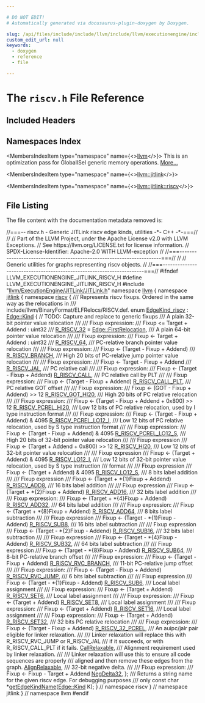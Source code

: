 ```yaml
---

# DO NOT EDIT!
# Automatically generated via docusaurus-plugin-doxygen by Doxygen.

slug: /api/files/include/include/llvm/include/llvm/executionengine/include/llvm/executionengine/jitlink/riscv-h
custom_edit_url: null
keywords:
  - doxygen
  - reference
  - file

---
```





# The `riscv.h` File Reference

<DoxygenPage pluginConfig={pluginConfig}>



## Included Headers

<IncludesList>
<IncludesListItem
  filePath="llvm/ExecutionEngine/JITLink/JITLink.h"
  permalink="/docs/api/files/include/include/llvm/include/llvm/executionengine/include/llvm/executionengine/jitlink/jitlink-h"
  isLocal="true" />
</IncludesList>

## Namespaces Index

<MembersIndex>

<MembersIndexItem
  type="namespace"
  name={<><a href="/docs/api/namespaces/llvm">llvm</a></>}>
This is an optimization pass for GlobalISel generic memory operations. <a href="/docs/api/namespaces/llvm/#details">More...</a>
</MembersIndexItem>

<MembersIndexItem
  type="namespace"
  name={<><a href="/docs/api/namespaces/llvm/jitlink">llvm::jitlink</a></>}>
</MembersIndexItem>

<MembersIndexItem
  type="namespace"
  name={<><a href="/docs/api/namespaces/llvm/jitlink/riscv">llvm::jitlink::riscv</a></>}>
</MembersIndexItem>

</MembersIndex>


## File Listing

The file content with the documentation metadata removed is:

<ProgramListing>

<Link id="l00001" /><CodeLine lineNumber="1"><Highlight kind="comment">//===--  riscv.h  - Generic JITLink riscv edge kinds, utilities -&#42;- C++ -&#42;-===//</Highlight><Highlight kind="normal"></Highlight></CodeLine>
<Link id="l00002" /><CodeLine lineNumber="2"><Highlight kind="normal"></Highlight><Highlight kind="comment">//</Highlight><Highlight kind="normal"></Highlight></CodeLine>
<Link id="l00003" /><CodeLine lineNumber="3"><Highlight kind="normal"></Highlight><Highlight kind="comment">// Part of the LLVM Project, under the Apache License v2.0 with LLVM Exceptions.</Highlight><Highlight kind="normal"></Highlight></CodeLine>
<Link id="l00004" /><CodeLine lineNumber="4"><Highlight kind="normal"></Highlight><Highlight kind="comment">// See https://llvm.org/LICENSE.txt for license information.</Highlight><Highlight kind="normal"></Highlight></CodeLine>
<Link id="l00005" /><CodeLine lineNumber="5"><Highlight kind="normal"></Highlight><Highlight kind="comment">// SPDX-License-Identifier: Apache-2.0 WITH LLVM-exception</Highlight><Highlight kind="normal"></Highlight></CodeLine>
<Link id="l00006" /><CodeLine lineNumber="6"><Highlight kind="normal"></Highlight><Highlight kind="comment">//</Highlight><Highlight kind="normal"></Highlight></CodeLine>
<Link id="l00007" /><CodeLine lineNumber="7"><Highlight kind="normal"></Highlight><Highlight kind="comment">//===----------------------------------------------------------------------===//</Highlight><Highlight kind="normal"></Highlight></CodeLine>
<Link id="l00008" /><CodeLine lineNumber="8"><Highlight kind="normal"></Highlight><Highlight kind="comment">//</Highlight><Highlight kind="normal"></Highlight></CodeLine>
<Link id="l00009" /><CodeLine lineNumber="9"><Highlight kind="normal"></Highlight><Highlight kind="comment">// Generic utilities for graphs representing riscv objects.</Highlight><Highlight kind="normal"></Highlight></CodeLine>
<Link id="l00010" /><CodeLine lineNumber="10"><Highlight kind="normal"></Highlight><Highlight kind="comment">//</Highlight><Highlight kind="normal"></Highlight></CodeLine>
<Link id="l00011" /><CodeLine lineNumber="11"><Highlight kind="normal"></Highlight><Highlight kind="comment">//===----------------------------------------------------------------------===//</Highlight><Highlight kind="normal"></Highlight></CodeLine>
<Link id="l00012" /><CodeLine lineNumber="12"><Highlight kind="normal"></Highlight></CodeLine>
<Link id="l00013" /><CodeLine lineNumber="13"><Highlight kind="normal"></Highlight><Highlight kind="preprocessor">#ifndef LLVM&#95;EXECUTIONENGINE&#95;JITLINK&#95;RISCV&#95;H</Highlight><Highlight kind="normal"></Highlight></CodeLine>
<Link id="l00014" /><CodeLine lineNumber="14"><Highlight kind="normal"></Highlight><Highlight kind="preprocessor">#define LLVM&#95;EXECUTIONENGINE&#95;JITLINK&#95;RISCV&#95;H</Highlight><Highlight kind="normal"></Highlight></CodeLine>
<Link id="l00015" /><CodeLine lineNumber="15"><Highlight kind="normal"></Highlight></CodeLine>
<Link id="l00016" /><CodeLine lineNumber="16"><Highlight kind="normal"></Highlight><Highlight kind="preprocessor">#include &quot;<a href="/docs/api/files/include/include/llvm/include/llvm/executionengine/include/llvm/executionengine/jitlink/jitlink-h">llvm/ExecutionEngine/JITLink/JITLink.h</a>&quot;</Highlight><Highlight kind="normal"></Highlight></CodeLine>
<Link id="l00017" /><CodeLine lineNumber="17"><Highlight kind="normal"></Highlight></CodeLine>
<Link id="l00018" /><CodeLine lineNumber="18"><Highlight kind="normal"></Highlight><Highlight kind="keyword">namespace </Highlight><Highlight kind="normal"><a href="/docs/api/namespaces/llvm">llvm</a> &#123;</Highlight></CodeLine>
<Link id="l00019" /><CodeLine lineNumber="19"><Highlight kind="normal"></Highlight><Highlight kind="keyword">namespace </Highlight><Highlight kind="normal"><a href="/docs/api/namespaces/llvm/jitlink">jitlink</a> &#123;</Highlight></CodeLine>
<Link id="l00020" /><CodeLine lineNumber="20" lineLink="/docs/api/namespaces/llvm/jitlink/riscv"><Highlight kind="normal"></Highlight><Highlight kind="keyword">namespace </Highlight><Highlight kind="normal"><a href="/docs/api/namespaces/llvm/jitlink/riscv">riscv</a> &#123;</Highlight></CodeLine>
<Link id="l00021" /><CodeLine lineNumber="21"><Highlight kind="normal"></Highlight><Highlight kind="comment"></Highlight></CodeLine>
<Link id="l00022" /><CodeLine lineNumber="22"><Highlight kind="comment">/// Represents riscv fixups. Ordered in the same way as the relocations in</Highlight></CodeLine>
<Link id="l00023" /><CodeLine lineNumber="23"><Highlight kind="comment">/// include/llvm/BinaryFormat/ELFRelocs/RISCV.def.</Highlight><Highlight kind="normal"></Highlight></CodeLine>
<Link id="l00024" /><CodeLine lineNumber="24" lineLink="/docs/api/namespaces/llvm/jitlink/riscv/#a7e8800193a803fbffb29c072afe09ab7"><Highlight kind="normal"></Highlight><Highlight kind="keyword">enum</Highlight><Highlight kind="normal"> <a href="/docs/api/namespaces/llvm/jitlink/riscv/#a7e8800193a803fbffb29c072afe09ab7">EdgeKind&#95;riscv</a> : <a href="/docs/api/classes/llvm/jitlink/edge/#af18145da213e6c4033b368d657e80baa">Edge::Kind</a> &#123;</Highlight></CodeLine>
<Link id="l00025" /><CodeLine lineNumber="25"><Highlight kind="normal"></Highlight></CodeLine>
<Link id="l00026" /><CodeLine lineNumber="26"><Highlight kind="normal">  </Highlight><Highlight kind="comment">// TODO: Capture and replace to generic fixups</Highlight><Highlight kind="comment"></Highlight></CodeLine>
<Link id="l00027" /><CodeLine lineNumber="27"><Highlight kind="comment">  /// A plain 32-bit pointer value relocation</Highlight></CodeLine>
<Link id="l00028" /><CodeLine lineNumber="28"><Highlight kind="comment">  ///</Highlight></CodeLine>
<Link id="l00029" /><CodeLine lineNumber="29"><Highlight kind="comment">  /// Fixup expression:</Highlight></CodeLine>
<Link id="l00030" /><CodeLine lineNumber="30"><Highlight kind="comment">  ///   Fixup &lt;= Target + Addend : uint32</Highlight></CodeLine>
<Link id="l00031" /><CodeLine lineNumber="31"><Highlight kind="comment">  ///</Highlight><Highlight kind="normal"></Highlight></CodeLine>
<Link id="l00032" /><CodeLine lineNumber="32" lineLink="/docs/api/namespaces/llvm/jitlink/riscv/#a7e8800193a803fbffb29c072afe09ab7a8ecf251fe8eb3fd8d3f4b136feaaec06"><Highlight kind="normal">  <a href="/docs/api/namespaces/llvm/jitlink/riscv/#a7e8800193a803fbffb29c072afe09ab7a8ecf251fe8eb3fd8d3f4b136feaaec06">R&#95;RISCV&#95;32</a> = <a href="/docs/api/classes/llvm/jitlink/edge/#aa21629cef4aed37ffc47ef8681c46a99a7dba74c98b54c6fcbed345c3f4adea4a">Edge::FirstRelocation</a>,</Highlight></CodeLine>
<Link id="l00033" /><CodeLine lineNumber="33"><Highlight kind="normal"></Highlight><Highlight kind="comment"></Highlight></CodeLine>
<Link id="l00034" /><CodeLine lineNumber="34"><Highlight kind="comment">  /// A plain 64-bit pointer value relocation</Highlight></CodeLine>
<Link id="l00035" /><CodeLine lineNumber="35"><Highlight kind="comment">  ///</Highlight></CodeLine>
<Link id="l00036" /><CodeLine lineNumber="36"><Highlight kind="comment">  /// Fixup expression:</Highlight></CodeLine>
<Link id="l00037" /><CodeLine lineNumber="37"><Highlight kind="comment">  ///   Fixup &lt;- Target + Addend : uint32</Highlight></CodeLine>
<Link id="l00038" /><CodeLine lineNumber="38"><Highlight kind="comment">  ///</Highlight><Highlight kind="normal"></Highlight></CodeLine>
<Link id="l00039" /><CodeLine lineNumber="39" lineLink="/docs/api/namespaces/llvm/jitlink/riscv/#a7e8800193a803fbffb29c072afe09ab7a9a66674bae2c0fac22e4070ab792b196"><Highlight kind="normal">  <a href="/docs/api/namespaces/llvm/jitlink/riscv/#a7e8800193a803fbffb29c072afe09ab7a9a66674bae2c0fac22e4070ab792b196">R&#95;RISCV&#95;64</a>,</Highlight></CodeLine>
<Link id="l00040" /><CodeLine lineNumber="40"><Highlight kind="normal"></Highlight><Highlight kind="comment"></Highlight></CodeLine>
<Link id="l00041" /><CodeLine lineNumber="41"><Highlight kind="comment">  /// PC-relative branch pointer value relocation</Highlight></CodeLine>
<Link id="l00042" /><CodeLine lineNumber="42"><Highlight kind="comment">  ///</Highlight></CodeLine>
<Link id="l00043" /><CodeLine lineNumber="43"><Highlight kind="comment">  /// Fixup expression:</Highlight></CodeLine>
<Link id="l00044" /><CodeLine lineNumber="44"><Highlight kind="comment">  ///   Fixup &lt;- (Target - Fixup + Addend)</Highlight></CodeLine>
<Link id="l00045" /><CodeLine lineNumber="45"><Highlight kind="comment">  ///</Highlight><Highlight kind="normal"></Highlight></CodeLine>
<Link id="l00046" /><CodeLine lineNumber="46" lineLink="/docs/api/namespaces/llvm/jitlink/riscv/#a7e8800193a803fbffb29c072afe09ab7a7a6ff665010dd91d3422ab48c0737d11"><Highlight kind="normal">  <a href="/docs/api/namespaces/llvm/jitlink/riscv/#a7e8800193a803fbffb29c072afe09ab7a7a6ff665010dd91d3422ab48c0737d11">R&#95;RISCV&#95;BRANCH</a>,</Highlight></CodeLine>
<Link id="l00047" /><CodeLine lineNumber="47"><Highlight kind="normal"></Highlight><Highlight kind="comment"></Highlight></CodeLine>
<Link id="l00048" /><CodeLine lineNumber="48"><Highlight kind="comment">  /// High 20 bits of PC-relative jump pointer value relocation</Highlight></CodeLine>
<Link id="l00049" /><CodeLine lineNumber="49"><Highlight kind="comment">  ///</Highlight></CodeLine>
<Link id="l00050" /><CodeLine lineNumber="50"><Highlight kind="comment">  /// Fixup expression:</Highlight></CodeLine>
<Link id="l00051" /><CodeLine lineNumber="51"><Highlight kind="comment">  ///   Fixup &lt;- Target - Fixup + Addend</Highlight></CodeLine>
<Link id="l00052" /><CodeLine lineNumber="52"><Highlight kind="comment">  ///</Highlight><Highlight kind="normal"></Highlight></CodeLine>
<Link id="l00053" /><CodeLine lineNumber="53" lineLink="/docs/api/namespaces/llvm/jitlink/riscv/#a7e8800193a803fbffb29c072afe09ab7a170b240f17feb4d34b711ece12392547"><Highlight kind="normal">  <a href="/docs/api/namespaces/llvm/jitlink/riscv/#a7e8800193a803fbffb29c072afe09ab7a170b240f17feb4d34b711ece12392547">R&#95;RISCV&#95;JAL</a>,</Highlight></CodeLine>
<Link id="l00054" /><CodeLine lineNumber="54"><Highlight kind="normal"></Highlight><Highlight kind="comment"></Highlight></CodeLine>
<Link id="l00055" /><CodeLine lineNumber="55"><Highlight kind="comment">  /// PC relative call</Highlight></CodeLine>
<Link id="l00056" /><CodeLine lineNumber="56"><Highlight kind="comment">  ///</Highlight></CodeLine>
<Link id="l00057" /><CodeLine lineNumber="57"><Highlight kind="comment">  /// Fixup expression:</Highlight></CodeLine>
<Link id="l00058" /><CodeLine lineNumber="58"><Highlight kind="comment">  ///   Fixup &lt;- (Target - Fixup + Addend)</Highlight><Highlight kind="normal"></Highlight></CodeLine>
<Link id="l00059" /><CodeLine lineNumber="59" lineLink="/docs/api/namespaces/llvm/jitlink/riscv/#a7e8800193a803fbffb29c072afe09ab7a6bb3584479526a49e01e8c909072a467"><Highlight kind="normal">  <a href="/docs/api/namespaces/llvm/jitlink/riscv/#a7e8800193a803fbffb29c072afe09ab7a6bb3584479526a49e01e8c909072a467">R&#95;RISCV&#95;CALL</a>,</Highlight></CodeLine>
<Link id="l00060" /><CodeLine lineNumber="60"><Highlight kind="normal"></Highlight><Highlight kind="comment"></Highlight></CodeLine>
<Link id="l00061" /><CodeLine lineNumber="61"><Highlight kind="comment">  /// PC relative call by PLT</Highlight></CodeLine>
<Link id="l00062" /><CodeLine lineNumber="62"><Highlight kind="comment">  ///</Highlight></CodeLine>
<Link id="l00063" /><CodeLine lineNumber="63"><Highlight kind="comment">  /// Fixup expression:</Highlight></CodeLine>
<Link id="l00064" /><CodeLine lineNumber="64"><Highlight kind="comment">  ///   Fixup &lt;- (Target - Fixup + Addend)</Highlight><Highlight kind="normal"></Highlight></CodeLine>
<Link id="l00065" /><CodeLine lineNumber="65" lineLink="/docs/api/namespaces/llvm/jitlink/riscv/#a7e8800193a803fbffb29c072afe09ab7a5e9772200453ea0af2a6e0e4016704a1"><Highlight kind="normal">  <a href="/docs/api/namespaces/llvm/jitlink/riscv/#a7e8800193a803fbffb29c072afe09ab7a5e9772200453ea0af2a6e0e4016704a1">R&#95;RISCV&#95;CALL&#95;PLT</a>,</Highlight></CodeLine>
<Link id="l00066" /><CodeLine lineNumber="66"><Highlight kind="normal"></Highlight><Highlight kind="comment"></Highlight></CodeLine>
<Link id="l00067" /><CodeLine lineNumber="67"><Highlight kind="comment">  /// PC relative GOT offset</Highlight></CodeLine>
<Link id="l00068" /><CodeLine lineNumber="68"><Highlight kind="comment">  ///</Highlight></CodeLine>
<Link id="l00069" /><CodeLine lineNumber="69"><Highlight kind="comment">  /// Fixup expression:</Highlight></CodeLine>
<Link id="l00070" /><CodeLine lineNumber="70"><Highlight kind="comment">  ///   Fixup &lt;- (GOT - Fixup + Addend) &gt;&gt; 12</Highlight><Highlight kind="normal"></Highlight></CodeLine>
<Link id="l00071" /><CodeLine lineNumber="71" lineLink="/docs/api/namespaces/llvm/jitlink/riscv/#a7e8800193a803fbffb29c072afe09ab7af72744cd81f5b758df3c36303fc06a82"><Highlight kind="normal">  <a href="/docs/api/namespaces/llvm/jitlink/riscv/#a7e8800193a803fbffb29c072afe09ab7af72744cd81f5b758df3c36303fc06a82">R&#95;RISCV&#95;GOT&#95;HI20</a>,</Highlight></CodeLine>
<Link id="l00072" /><CodeLine lineNumber="72"><Highlight kind="normal"></Highlight><Highlight kind="comment"></Highlight></CodeLine>
<Link id="l00073" /><CodeLine lineNumber="73"><Highlight kind="comment">  /// High 20 bits of PC relative relocation</Highlight></CodeLine>
<Link id="l00074" /><CodeLine lineNumber="74"><Highlight kind="comment">  ///</Highlight></CodeLine>
<Link id="l00075" /><CodeLine lineNumber="75"><Highlight kind="comment">  /// Fixup expression:</Highlight></CodeLine>
<Link id="l00076" /><CodeLine lineNumber="76"><Highlight kind="comment">  ///   Fixup &lt;- (Target - Fixup + Addend + 0x800) &gt;&gt; 12</Highlight><Highlight kind="normal"></Highlight></CodeLine>
<Link id="l00077" /><CodeLine lineNumber="77" lineLink="/docs/api/namespaces/llvm/jitlink/riscv/#a7e8800193a803fbffb29c072afe09ab7ada157a5fb3fa171970dcda67ba91e95c"><Highlight kind="normal">  <a href="/docs/api/namespaces/llvm/jitlink/riscv/#a7e8800193a803fbffb29c072afe09ab7ada157a5fb3fa171970dcda67ba91e95c">R&#95;RISCV&#95;PCREL&#95;HI20</a>,</Highlight></CodeLine>
<Link id="l00078" /><CodeLine lineNumber="78"><Highlight kind="normal"></Highlight><Highlight kind="comment"></Highlight></CodeLine>
<Link id="l00079" /><CodeLine lineNumber="79"><Highlight kind="comment">  /// Low 12 bits of PC relative relocation, used by I type instruction format</Highlight></CodeLine>
<Link id="l00080" /><CodeLine lineNumber="80"><Highlight kind="comment">  ///</Highlight></CodeLine>
<Link id="l00081" /><CodeLine lineNumber="81"><Highlight kind="comment">  /// Fixup expression:</Highlight></CodeLine>
<Link id="l00082" /><CodeLine lineNumber="82"><Highlight kind="comment">  ///   Fixup &lt;- (Target - Fixup + Addend) &amp; 4095</Highlight><Highlight kind="normal"></Highlight></CodeLine>
<Link id="l00083" /><CodeLine lineNumber="83" lineLink="/docs/api/namespaces/llvm/jitlink/riscv/#a7e8800193a803fbffb29c072afe09ab7a38126555db343f59eee39db2cd6595a5"><Highlight kind="normal">  <a href="/docs/api/namespaces/llvm/jitlink/riscv/#a7e8800193a803fbffb29c072afe09ab7a38126555db343f59eee39db2cd6595a5">R&#95;RISCV&#95;PCREL&#95;LO12&#95;I</a>,</Highlight></CodeLine>
<Link id="l00084" /><CodeLine lineNumber="84"><Highlight kind="normal"></Highlight><Highlight kind="comment"></Highlight></CodeLine>
<Link id="l00085" /><CodeLine lineNumber="85"><Highlight kind="comment">  /// Low 12 bits of PC relative relocation, used by S type instruction format</Highlight></CodeLine>
<Link id="l00086" /><CodeLine lineNumber="86"><Highlight kind="comment">  ///</Highlight></CodeLine>
<Link id="l00087" /><CodeLine lineNumber="87"><Highlight kind="comment">  /// Fixup expression:</Highlight></CodeLine>
<Link id="l00088" /><CodeLine lineNumber="88"><Highlight kind="comment">  ///   Fixup &lt;- (Target - Fixup + Addend) &amp; 4095</Highlight><Highlight kind="normal"></Highlight></CodeLine>
<Link id="l00089" /><CodeLine lineNumber="89" lineLink="/docs/api/namespaces/llvm/jitlink/riscv/#a7e8800193a803fbffb29c072afe09ab7a7e0a456eee867e2ffbc939a961b805a1"><Highlight kind="normal">  <a href="/docs/api/namespaces/llvm/jitlink/riscv/#a7e8800193a803fbffb29c072afe09ab7a7e0a456eee867e2ffbc939a961b805a1">R&#95;RISCV&#95;PCREL&#95;LO12&#95;S</a>,</Highlight></CodeLine>
<Link id="l00090" /><CodeLine lineNumber="90"><Highlight kind="normal"></Highlight><Highlight kind="comment"></Highlight></CodeLine>
<Link id="l00091" /><CodeLine lineNumber="91"><Highlight kind="comment">  /// High 20 bits of 32-bit pointer value relocation</Highlight></CodeLine>
<Link id="l00092" /><CodeLine lineNumber="92"><Highlight kind="comment">  ///</Highlight></CodeLine>
<Link id="l00093" /><CodeLine lineNumber="93"><Highlight kind="comment">  /// Fixup expression</Highlight></CodeLine>
<Link id="l00094" /><CodeLine lineNumber="94"><Highlight kind="comment">  ///   Fixup &lt;- (Target + Addend + 0x800) &gt;&gt; 12</Highlight><Highlight kind="normal"></Highlight></CodeLine>
<Link id="l00095" /><CodeLine lineNumber="95" lineLink="/docs/api/namespaces/llvm/jitlink/riscv/#a7e8800193a803fbffb29c072afe09ab7a3808228fc1838c5d6b724b9e3b139ae6"><Highlight kind="normal">  <a href="/docs/api/namespaces/llvm/jitlink/riscv/#a7e8800193a803fbffb29c072afe09ab7a3808228fc1838c5d6b724b9e3b139ae6">R&#95;RISCV&#95;HI20</a>,</Highlight></CodeLine>
<Link id="l00096" /><CodeLine lineNumber="96"><Highlight kind="normal"></Highlight><Highlight kind="comment"></Highlight></CodeLine>
<Link id="l00097" /><CodeLine lineNumber="97"><Highlight kind="comment">  /// Low 12 bits of 32-bit pointer value relocation</Highlight></CodeLine>
<Link id="l00098" /><CodeLine lineNumber="98"><Highlight kind="comment">  ///</Highlight></CodeLine>
<Link id="l00099" /><CodeLine lineNumber="99"><Highlight kind="comment">  /// Fixup expression</Highlight></CodeLine>
<Link id="l00100" /><CodeLine lineNumber="100"><Highlight kind="comment">  ///   Fixup &lt;- (Target + Addend) &amp; 4095</Highlight><Highlight kind="normal"></Highlight></CodeLine>
<Link id="l00101" /><CodeLine lineNumber="101" lineLink="/docs/api/namespaces/llvm/jitlink/riscv/#a7e8800193a803fbffb29c072afe09ab7aa631dcbbb336c262014bc097e8f66434"><Highlight kind="normal">  <a href="/docs/api/namespaces/llvm/jitlink/riscv/#a7e8800193a803fbffb29c072afe09ab7aa631dcbbb336c262014bc097e8f66434">R&#95;RISCV&#95;LO12&#95;I</a>,</Highlight></CodeLine>
<Link id="l00102" /><CodeLine lineNumber="102"><Highlight kind="normal"></Highlight><Highlight kind="comment"></Highlight></CodeLine>
<Link id="l00103" /><CodeLine lineNumber="103"><Highlight kind="comment">  /// Low 12 bits of 32-bit pointer value relocation, used by S type instruction</Highlight></CodeLine>
<Link id="l00104" /><CodeLine lineNumber="104"><Highlight kind="comment">  /// format</Highlight></CodeLine>
<Link id="l00105" /><CodeLine lineNumber="105"><Highlight kind="comment">  ///</Highlight></CodeLine>
<Link id="l00106" /><CodeLine lineNumber="106"><Highlight kind="comment">  /// Fixup expression</Highlight></CodeLine>
<Link id="l00107" /><CodeLine lineNumber="107"><Highlight kind="comment">  ///   Fixup &lt;- (Target + Addend) &amp; 4095</Highlight><Highlight kind="normal"></Highlight></CodeLine>
<Link id="l00108" /><CodeLine lineNumber="108" lineLink="/docs/api/namespaces/llvm/jitlink/riscv/#a7e8800193a803fbffb29c072afe09ab7a14ec91a6ed01aecddca9341cd1d91703"><Highlight kind="normal">  <a href="/docs/api/namespaces/llvm/jitlink/riscv/#a7e8800193a803fbffb29c072afe09ab7a14ec91a6ed01aecddca9341cd1d91703">R&#95;RISCV&#95;LO12&#95;S</a>,</Highlight></CodeLine>
<Link id="l00109" /><CodeLine lineNumber="109"><Highlight kind="normal"></Highlight><Highlight kind="comment"></Highlight></CodeLine>
<Link id="l00110" /><CodeLine lineNumber="110"><Highlight kind="comment">  /// 8 bits label addition</Highlight></CodeLine>
<Link id="l00111" /><CodeLine lineNumber="111"><Highlight kind="comment">  ///</Highlight></CodeLine>
<Link id="l00112" /><CodeLine lineNumber="112"><Highlight kind="comment">  /// Fixup expression</Highlight></CodeLine>
<Link id="l00113" /><CodeLine lineNumber="113"><Highlight kind="comment">  ///   Fixup &lt;- (Target + &#42;&#123;1&#125;Fixup + Addend)</Highlight><Highlight kind="normal"></Highlight></CodeLine>
<Link id="l00114" /><CodeLine lineNumber="114" lineLink="/docs/api/namespaces/llvm/jitlink/riscv/#a7e8800193a803fbffb29c072afe09ab7a37a5dee16a6020cce660620121e287ba"><Highlight kind="normal">  <a href="/docs/api/namespaces/llvm/jitlink/riscv/#a7e8800193a803fbffb29c072afe09ab7a37a5dee16a6020cce660620121e287ba">R&#95;RISCV&#95;ADD8</a>,</Highlight></CodeLine>
<Link id="l00115" /><CodeLine lineNumber="115"><Highlight kind="normal"></Highlight><Highlight kind="comment"></Highlight></CodeLine>
<Link id="l00116" /><CodeLine lineNumber="116"><Highlight kind="comment">  /// 16 bits label addition</Highlight></CodeLine>
<Link id="l00117" /><CodeLine lineNumber="117"><Highlight kind="comment">  ///</Highlight></CodeLine>
<Link id="l00118" /><CodeLine lineNumber="118"><Highlight kind="comment">  /// Fixup expression</Highlight></CodeLine>
<Link id="l00119" /><CodeLine lineNumber="119"><Highlight kind="comment">  ///   Fixup &lt;- (Target + &#42;&#123;2&#125;Fixup + Addend)</Highlight><Highlight kind="normal"></Highlight></CodeLine>
<Link id="l00120" /><CodeLine lineNumber="120" lineLink="/docs/api/namespaces/llvm/jitlink/riscv/#a7e8800193a803fbffb29c072afe09ab7aff1188819c87d0b013da8d003d3303de"><Highlight kind="normal">  <a href="/docs/api/namespaces/llvm/jitlink/riscv/#a7e8800193a803fbffb29c072afe09ab7aff1188819c87d0b013da8d003d3303de">R&#95;RISCV&#95;ADD16</a>,</Highlight></CodeLine>
<Link id="l00121" /><CodeLine lineNumber="121"><Highlight kind="normal"></Highlight><Highlight kind="comment"></Highlight></CodeLine>
<Link id="l00122" /><CodeLine lineNumber="122"><Highlight kind="comment">  /// 32 bits label addition</Highlight></CodeLine>
<Link id="l00123" /><CodeLine lineNumber="123"><Highlight kind="comment">  ///</Highlight></CodeLine>
<Link id="l00124" /><CodeLine lineNumber="124"><Highlight kind="comment">  /// Fixup expression:</Highlight></CodeLine>
<Link id="l00125" /><CodeLine lineNumber="125"><Highlight kind="comment">  ///   Fixup &lt;- (Target + &#42;&#123;4&#125;Fixup + Addend)</Highlight><Highlight kind="normal"></Highlight></CodeLine>
<Link id="l00126" /><CodeLine lineNumber="126" lineLink="/docs/api/namespaces/llvm/jitlink/riscv/#a7e8800193a803fbffb29c072afe09ab7aea136d6e408b143b33bcb83feab9ad15"><Highlight kind="normal">  <a href="/docs/api/namespaces/llvm/jitlink/riscv/#a7e8800193a803fbffb29c072afe09ab7aea136d6e408b143b33bcb83feab9ad15">R&#95;RISCV&#95;ADD32</a>,</Highlight></CodeLine>
<Link id="l00127" /><CodeLine lineNumber="127"><Highlight kind="normal"></Highlight><Highlight kind="comment"></Highlight></CodeLine>
<Link id="l00128" /><CodeLine lineNumber="128"><Highlight kind="comment">  /// 64 bits label addition</Highlight></CodeLine>
<Link id="l00129" /><CodeLine lineNumber="129"><Highlight kind="comment">  ///</Highlight></CodeLine>
<Link id="l00130" /><CodeLine lineNumber="130"><Highlight kind="comment">  /// Fixup expression:</Highlight></CodeLine>
<Link id="l00131" /><CodeLine lineNumber="131"><Highlight kind="comment">  ///   Fixup &lt;- (Target + &#42;&#123;8&#125;Fixup + Addend)</Highlight><Highlight kind="normal"></Highlight></CodeLine>
<Link id="l00132" /><CodeLine lineNumber="132" lineLink="/docs/api/namespaces/llvm/jitlink/riscv/#a7e8800193a803fbffb29c072afe09ab7aded579b35d2d2917f15243dc42c7b619"><Highlight kind="normal">  <a href="/docs/api/namespaces/llvm/jitlink/riscv/#a7e8800193a803fbffb29c072afe09ab7aded579b35d2d2917f15243dc42c7b619">R&#95;RISCV&#95;ADD64</a>,</Highlight></CodeLine>
<Link id="l00133" /><CodeLine lineNumber="133"><Highlight kind="normal"></Highlight><Highlight kind="comment"></Highlight></CodeLine>
<Link id="l00134" /><CodeLine lineNumber="134"><Highlight kind="comment">  /// 8 bits label subtraction</Highlight></CodeLine>
<Link id="l00135" /><CodeLine lineNumber="135"><Highlight kind="comment">  ///</Highlight></CodeLine>
<Link id="l00136" /><CodeLine lineNumber="136"><Highlight kind="comment">  /// Fixup expression</Highlight></CodeLine>
<Link id="l00137" /><CodeLine lineNumber="137"><Highlight kind="comment">  ///   Fixup &lt;- (Target - &#42;&#123;1&#125;Fixup - Addend)</Highlight><Highlight kind="normal"></Highlight></CodeLine>
<Link id="l00138" /><CodeLine lineNumber="138" lineLink="/docs/api/namespaces/llvm/jitlink/riscv/#a7e8800193a803fbffb29c072afe09ab7a403842352a64212584bb4d06a368b4ca"><Highlight kind="normal">  <a href="/docs/api/namespaces/llvm/jitlink/riscv/#a7e8800193a803fbffb29c072afe09ab7a403842352a64212584bb4d06a368b4ca">R&#95;RISCV&#95;SUB8</a>,</Highlight></CodeLine>
<Link id="l00139" /><CodeLine lineNumber="139"><Highlight kind="normal"></Highlight><Highlight kind="comment"></Highlight></CodeLine>
<Link id="l00140" /><CodeLine lineNumber="140"><Highlight kind="comment">  /// 16 bits label subtraction</Highlight></CodeLine>
<Link id="l00141" /><CodeLine lineNumber="141"><Highlight kind="comment">  ///</Highlight></CodeLine>
<Link id="l00142" /><CodeLine lineNumber="142"><Highlight kind="comment">  /// Fixup expression</Highlight></CodeLine>
<Link id="l00143" /><CodeLine lineNumber="143"><Highlight kind="comment">  ///   Fixup &lt;- (Target - &#42;&#123;2&#125;Fixup - Addend)</Highlight><Highlight kind="normal"></Highlight></CodeLine>
<Link id="l00144" /><CodeLine lineNumber="144" lineLink="/docs/api/namespaces/llvm/jitlink/riscv/#a7e8800193a803fbffb29c072afe09ab7afb4904f592f763064389ae4683687bf5"><Highlight kind="normal">  <a href="/docs/api/namespaces/llvm/jitlink/riscv/#a7e8800193a803fbffb29c072afe09ab7afb4904f592f763064389ae4683687bf5">R&#95;RISCV&#95;SUB16</a>,</Highlight></CodeLine>
<Link id="l00145" /><CodeLine lineNumber="145"><Highlight kind="normal"></Highlight><Highlight kind="comment"></Highlight></CodeLine>
<Link id="l00146" /><CodeLine lineNumber="146"><Highlight kind="comment">  /// 32 bits label subtraction</Highlight></CodeLine>
<Link id="l00147" /><CodeLine lineNumber="147"><Highlight kind="comment">  ///</Highlight></CodeLine>
<Link id="l00148" /><CodeLine lineNumber="148"><Highlight kind="comment">  /// Fixup expression</Highlight></CodeLine>
<Link id="l00149" /><CodeLine lineNumber="149"><Highlight kind="comment">  ///   Fixup &lt;- (Target - &#42;&#123;4&#125;Fixup - Addend)</Highlight><Highlight kind="normal"></Highlight></CodeLine>
<Link id="l00150" /><CodeLine lineNumber="150" lineLink="/docs/api/namespaces/llvm/jitlink/riscv/#a7e8800193a803fbffb29c072afe09ab7a0318a127e11e18b1be2a8c8eb8929369"><Highlight kind="normal">  <a href="/docs/api/namespaces/llvm/jitlink/riscv/#a7e8800193a803fbffb29c072afe09ab7a0318a127e11e18b1be2a8c8eb8929369">R&#95;RISCV&#95;SUB32</a>,</Highlight></CodeLine>
<Link id="l00151" /><CodeLine lineNumber="151"><Highlight kind="normal"></Highlight><Highlight kind="comment"></Highlight></CodeLine>
<Link id="l00152" /><CodeLine lineNumber="152"><Highlight kind="comment">  /// 64 bits label subtraction</Highlight></CodeLine>
<Link id="l00153" /><CodeLine lineNumber="153"><Highlight kind="comment">  ///</Highlight></CodeLine>
<Link id="l00154" /><CodeLine lineNumber="154"><Highlight kind="comment">  /// Fixup expression</Highlight></CodeLine>
<Link id="l00155" /><CodeLine lineNumber="155"><Highlight kind="comment">  ///   Fixup &lt;- (Target - &#42;&#123;8&#125;Fixup - Addend)</Highlight><Highlight kind="normal"></Highlight></CodeLine>
<Link id="l00156" /><CodeLine lineNumber="156" lineLink="/docs/api/namespaces/llvm/jitlink/riscv/#a7e8800193a803fbffb29c072afe09ab7aff133630333018c2eca26ae5d923d27a"><Highlight kind="normal">  <a href="/docs/api/namespaces/llvm/jitlink/riscv/#a7e8800193a803fbffb29c072afe09ab7aff133630333018c2eca26ae5d923d27a">R&#95;RISCV&#95;SUB64</a>,</Highlight></CodeLine>
<Link id="l00157" /><CodeLine lineNumber="157"><Highlight kind="normal"></Highlight><Highlight kind="comment"></Highlight></CodeLine>
<Link id="l00158" /><CodeLine lineNumber="158"><Highlight kind="comment">  /// 8-bit PC-relative branch offset</Highlight></CodeLine>
<Link id="l00159" /><CodeLine lineNumber="159"><Highlight kind="comment">  ///</Highlight></CodeLine>
<Link id="l00160" /><CodeLine lineNumber="160"><Highlight kind="comment">  /// Fixup expression:</Highlight></CodeLine>
<Link id="l00161" /><CodeLine lineNumber="161"><Highlight kind="comment">  ///   Fixup &lt;- (Target - Fixup + Addend)</Highlight><Highlight kind="normal"></Highlight></CodeLine>
<Link id="l00162" /><CodeLine lineNumber="162" lineLink="/docs/api/namespaces/llvm/jitlink/riscv/#a7e8800193a803fbffb29c072afe09ab7a9a0569b95988af0fe9e29924cb68c0f8"><Highlight kind="normal">  <a href="/docs/api/namespaces/llvm/jitlink/riscv/#a7e8800193a803fbffb29c072afe09ab7a9a0569b95988af0fe9e29924cb68c0f8">R&#95;RISCV&#95;RVC&#95;BRANCH</a>,</Highlight></CodeLine>
<Link id="l00163" /><CodeLine lineNumber="163"><Highlight kind="normal"></Highlight><Highlight kind="comment"></Highlight></CodeLine>
<Link id="l00164" /><CodeLine lineNumber="164"><Highlight kind="comment">  /// 11-bit PC-relative jump offset</Highlight></CodeLine>
<Link id="l00165" /><CodeLine lineNumber="165"><Highlight kind="comment">  ///</Highlight></CodeLine>
<Link id="l00166" /><CodeLine lineNumber="166"><Highlight kind="comment">  /// Fixup expression:</Highlight></CodeLine>
<Link id="l00167" /><CodeLine lineNumber="167"><Highlight kind="comment">  ///   Fixup &lt;- (Target - Fixup + Addend)</Highlight><Highlight kind="normal"></Highlight></CodeLine>
<Link id="l00168" /><CodeLine lineNumber="168" lineLink="/docs/api/namespaces/llvm/jitlink/riscv/#a7e8800193a803fbffb29c072afe09ab7a62639af1aa173f258d1535be64cb978a"><Highlight kind="normal">  <a href="/docs/api/namespaces/llvm/jitlink/riscv/#a7e8800193a803fbffb29c072afe09ab7a62639af1aa173f258d1535be64cb978a">R&#95;RISCV&#95;RVC&#95;JUMP</a>,</Highlight></CodeLine>
<Link id="l00169" /><CodeLine lineNumber="169"><Highlight kind="normal"></Highlight><Highlight kind="comment"></Highlight></CodeLine>
<Link id="l00170" /><CodeLine lineNumber="170"><Highlight kind="comment">  /// 6 bits label subtraction</Highlight></CodeLine>
<Link id="l00171" /><CodeLine lineNumber="171"><Highlight kind="comment">  ///</Highlight></CodeLine>
<Link id="l00172" /><CodeLine lineNumber="172"><Highlight kind="comment">  /// Fixup expression</Highlight></CodeLine>
<Link id="l00173" /><CodeLine lineNumber="173"><Highlight kind="comment">  ///   Fixup &lt;- (Target - &#42;&#123;1&#125;Fixup - Addend)</Highlight><Highlight kind="normal"></Highlight></CodeLine>
<Link id="l00174" /><CodeLine lineNumber="174" lineLink="/docs/api/namespaces/llvm/jitlink/riscv/#a7e8800193a803fbffb29c072afe09ab7a6779bd3df1b34942efda1b56939681a0"><Highlight kind="normal">  <a href="/docs/api/namespaces/llvm/jitlink/riscv/#a7e8800193a803fbffb29c072afe09ab7a6779bd3df1b34942efda1b56939681a0">R&#95;RISCV&#95;SUB6</a>,</Highlight></CodeLine>
<Link id="l00175" /><CodeLine lineNumber="175"><Highlight kind="normal"></Highlight><Highlight kind="comment"></Highlight></CodeLine>
<Link id="l00176" /><CodeLine lineNumber="176"><Highlight kind="comment">  /// Local label assignment</Highlight></CodeLine>
<Link id="l00177" /><CodeLine lineNumber="177"><Highlight kind="comment">  ///</Highlight></CodeLine>
<Link id="l00178" /><CodeLine lineNumber="178"><Highlight kind="comment">  /// Fixup expression:</Highlight></CodeLine>
<Link id="l00179" /><CodeLine lineNumber="179"><Highlight kind="comment">  ///   Fixup &lt;- (Target + Addend)</Highlight><Highlight kind="normal"></Highlight></CodeLine>
<Link id="l00180" /><CodeLine lineNumber="180" lineLink="/docs/api/namespaces/llvm/jitlink/riscv/#a7e8800193a803fbffb29c072afe09ab7a5e7185739eb60d3466d0182ee34f4c51"><Highlight kind="normal">  <a href="/docs/api/namespaces/llvm/jitlink/riscv/#a7e8800193a803fbffb29c072afe09ab7a5e7185739eb60d3466d0182ee34f4c51">R&#95;RISCV&#95;SET6</a>,</Highlight></CodeLine>
<Link id="l00181" /><CodeLine lineNumber="181"><Highlight kind="normal"></Highlight><Highlight kind="comment"></Highlight></CodeLine>
<Link id="l00182" /><CodeLine lineNumber="182"><Highlight kind="comment">  /// Local label assignment</Highlight></CodeLine>
<Link id="l00183" /><CodeLine lineNumber="183"><Highlight kind="comment">  ///</Highlight></CodeLine>
<Link id="l00184" /><CodeLine lineNumber="184"><Highlight kind="comment">  /// Fixup expression:</Highlight></CodeLine>
<Link id="l00185" /><CodeLine lineNumber="185"><Highlight kind="comment">  ///   Fixup &lt;- (Target + Addend)</Highlight><Highlight kind="normal"></Highlight></CodeLine>
<Link id="l00186" /><CodeLine lineNumber="186" lineLink="/docs/api/namespaces/llvm/jitlink/riscv/#a7e8800193a803fbffb29c072afe09ab7afc68dee61dcba825e69274f9ba85d1e2"><Highlight kind="normal">  <a href="/docs/api/namespaces/llvm/jitlink/riscv/#a7e8800193a803fbffb29c072afe09ab7afc68dee61dcba825e69274f9ba85d1e2">R&#95;RISCV&#95;SET8</a>,</Highlight></CodeLine>
<Link id="l00187" /><CodeLine lineNumber="187"><Highlight kind="normal"></Highlight><Highlight kind="comment"></Highlight></CodeLine>
<Link id="l00188" /><CodeLine lineNumber="188"><Highlight kind="comment">  /// Local label assignment</Highlight></CodeLine>
<Link id="l00189" /><CodeLine lineNumber="189"><Highlight kind="comment">  ///</Highlight></CodeLine>
<Link id="l00190" /><CodeLine lineNumber="190"><Highlight kind="comment">  /// Fixup expression:</Highlight></CodeLine>
<Link id="l00191" /><CodeLine lineNumber="191"><Highlight kind="comment">  ///   Fixup &lt;- (Target + Addend)</Highlight><Highlight kind="normal"></Highlight></CodeLine>
<Link id="l00192" /><CodeLine lineNumber="192" lineLink="/docs/api/namespaces/llvm/jitlink/riscv/#a7e8800193a803fbffb29c072afe09ab7abcf7adb8ce78cbb5d5bb5e8d3da21063"><Highlight kind="normal">  <a href="/docs/api/namespaces/llvm/jitlink/riscv/#a7e8800193a803fbffb29c072afe09ab7abcf7adb8ce78cbb5d5bb5e8d3da21063">R&#95;RISCV&#95;SET16</a>,</Highlight></CodeLine>
<Link id="l00193" /><CodeLine lineNumber="193"><Highlight kind="normal"></Highlight><Highlight kind="comment"></Highlight></CodeLine>
<Link id="l00194" /><CodeLine lineNumber="194"><Highlight kind="comment">  /// Local label assignment</Highlight></CodeLine>
<Link id="l00195" /><CodeLine lineNumber="195"><Highlight kind="comment">  ///</Highlight></CodeLine>
<Link id="l00196" /><CodeLine lineNumber="196"><Highlight kind="comment">  /// Fixup expression:</Highlight></CodeLine>
<Link id="l00197" /><CodeLine lineNumber="197"><Highlight kind="comment">  ///   Fixup &lt;- (Target + Addend)</Highlight><Highlight kind="normal"></Highlight></CodeLine>
<Link id="l00198" /><CodeLine lineNumber="198" lineLink="/docs/api/namespaces/llvm/jitlink/riscv/#a7e8800193a803fbffb29c072afe09ab7a61d298af2c527214727c910e1a98a3d9"><Highlight kind="normal">  <a href="/docs/api/namespaces/llvm/jitlink/riscv/#a7e8800193a803fbffb29c072afe09ab7a61d298af2c527214727c910e1a98a3d9">R&#95;RISCV&#95;SET32</a>,</Highlight></CodeLine>
<Link id="l00199" /><CodeLine lineNumber="199"><Highlight kind="normal"></Highlight><Highlight kind="comment"></Highlight></CodeLine>
<Link id="l00200" /><CodeLine lineNumber="200"><Highlight kind="comment">  /// 32 bits PC relative relocation</Highlight></CodeLine>
<Link id="l00201" /><CodeLine lineNumber="201"><Highlight kind="comment">  ///</Highlight></CodeLine>
<Link id="l00202" /><CodeLine lineNumber="202"><Highlight kind="comment">  /// Fixup expression:</Highlight></CodeLine>
<Link id="l00203" /><CodeLine lineNumber="203"><Highlight kind="comment">  ///   Fixup &lt;- (Target - Fixup + Addend)</Highlight><Highlight kind="normal"></Highlight></CodeLine>
<Link id="l00204" /><CodeLine lineNumber="204" lineLink="/docs/api/namespaces/llvm/jitlink/riscv/#a7e8800193a803fbffb29c072afe09ab7aaaed10dfde225bc6672d153fa2616d49"><Highlight kind="normal">  <a href="/docs/api/namespaces/llvm/jitlink/riscv/#a7e8800193a803fbffb29c072afe09ab7aaaed10dfde225bc6672d153fa2616d49">R&#95;RISCV&#95;32&#95;PCREL</a>,</Highlight></CodeLine>
<Link id="l00205" /><CodeLine lineNumber="205"><Highlight kind="normal"></Highlight><Highlight kind="comment"></Highlight></CodeLine>
<Link id="l00206" /><CodeLine lineNumber="206"><Highlight kind="comment">  /// An auipc/jalr pair eligible for linker relaxation.</Highlight></CodeLine>
<Link id="l00207" /><CodeLine lineNumber="207"><Highlight kind="comment">  ///</Highlight></CodeLine>
<Link id="l00208" /><CodeLine lineNumber="208"><Highlight kind="comment">  /// Linker relaxation will replace this with R&#95;RISCV&#95;RVC&#95;JUMP or R&#95;RISCV&#95;JAL</Highlight></CodeLine>
<Link id="l00209" /><CodeLine lineNumber="209"><Highlight kind="comment">  /// if it succeeds, or with R&#95;RISCV&#95;CALL&#95;PLT if it fails.</Highlight><Highlight kind="normal"></Highlight></CodeLine>
<Link id="l00210" /><CodeLine lineNumber="210" lineLink="/docs/api/namespaces/llvm/jitlink/riscv/#a7e8800193a803fbffb29c072afe09ab7a71c292a54dd4ab86706ecc96fc124d9e"><Highlight kind="normal">  <a href="/docs/api/namespaces/llvm/jitlink/riscv/#a7e8800193a803fbffb29c072afe09ab7a71c292a54dd4ab86706ecc96fc124d9e">CallRelaxable</a>,</Highlight></CodeLine>
<Link id="l00211" /><CodeLine lineNumber="211"><Highlight kind="normal"></Highlight><Highlight kind="comment"></Highlight></CodeLine>
<Link id="l00212" /><CodeLine lineNumber="212"><Highlight kind="comment">  /// Alignment requirement used by linker relaxation.</Highlight></CodeLine>
<Link id="l00213" /><CodeLine lineNumber="213"><Highlight kind="comment">  ///</Highlight></CodeLine>
<Link id="l00214" /><CodeLine lineNumber="214"><Highlight kind="comment">  /// Linker relaxation will use this to ensure all code sequences are properly</Highlight></CodeLine>
<Link id="l00215" /><CodeLine lineNumber="215"><Highlight kind="comment">  /// aligned and then remove these edges from the graph.</Highlight><Highlight kind="normal"></Highlight></CodeLine>
<Link id="l00216" /><CodeLine lineNumber="216" lineLink="/docs/api/namespaces/llvm/jitlink/riscv/#a7e8800193a803fbffb29c072afe09ab7ac2e63bb05e50bf29c6a660c4478e03f4"><Highlight kind="normal">  <a href="/docs/api/namespaces/llvm/jitlink/riscv/#a7e8800193a803fbffb29c072afe09ab7ac2e63bb05e50bf29c6a660c4478e03f4">AlignRelaxable</a>,</Highlight></CodeLine>
<Link id="l00217" /><CodeLine lineNumber="217"><Highlight kind="normal"></Highlight><Highlight kind="comment"></Highlight></CodeLine>
<Link id="l00218" /><CodeLine lineNumber="218"><Highlight kind="comment">  /// 32-bit negative delta.</Highlight></CodeLine>
<Link id="l00219" /><CodeLine lineNumber="219"><Highlight kind="comment">  ///</Highlight></CodeLine>
<Link id="l00220" /><CodeLine lineNumber="220"><Highlight kind="comment">  /// Fixup expression:</Highlight></CodeLine>
<Link id="l00221" /><CodeLine lineNumber="221"><Highlight kind="comment">  ///   Fixup &lt;- Fixup - Target + Addend</Highlight><Highlight kind="normal"></Highlight></CodeLine>
<Link id="l00222" /><CodeLine lineNumber="222" lineLink="/docs/api/namespaces/llvm/jitlink/riscv/#a7e8800193a803fbffb29c072afe09ab7aa90fd435eb52c9ce714f92442615b472"><Highlight kind="normal">  <a href="/docs/api/namespaces/llvm/jitlink/riscv/#a7e8800193a803fbffb29c072afe09ab7aa90fd435eb52c9ce714f92442615b472">NegDelta32</a>,</Highlight></CodeLine>
<Link id="l00223" /><CodeLine lineNumber="223"><Highlight kind="normal">&#125;;</Highlight></CodeLine>
<Link id="l00224" /><CodeLine lineNumber="224"><Highlight kind="normal"></Highlight><Highlight kind="comment"></Highlight></CodeLine>
<Link id="l00225" /><CodeLine lineNumber="225"><Highlight kind="comment">/// Returns a string name for the given riscv edge. For debugging purposes</Highlight></CodeLine>
<Link id="l00226" /><CodeLine lineNumber="226"><Highlight kind="comment">/// only</Highlight><Highlight kind="normal"></Highlight></CodeLine>
<Link id="l00227" /><CodeLine lineNumber="227"><Highlight kind="normal"></Highlight><Highlight kind="keyword">const</Highlight><Highlight kind="normal"> </Highlight><Highlight kind="keywordtype">char</Highlight><Highlight kind="normal"> &#42;<a href="/docs/api/namespaces/llvm/jitlink/riscv/#a8f023b538bb6748eea141022bd74dce4">getEdgeKindName</a>(<a href="/docs/api/classes/llvm/jitlink/edge/#af18145da213e6c4033b368d657e80baa">Edge::Kind</a> K);</Highlight></CodeLine>
<Link id="l00228" /><CodeLine lineNumber="228"><Highlight kind="normal">&#125; </Highlight><Highlight kind="comment">// namespace riscv</Highlight><Highlight kind="normal"></Highlight></CodeLine>
<Link id="l00229" /><CodeLine lineNumber="229"><Highlight kind="normal">&#125; </Highlight><Highlight kind="comment">// namespace jitlink</Highlight><Highlight kind="normal"></Highlight></CodeLine>
<Link id="l00230" /><CodeLine lineNumber="230"><Highlight kind="normal">&#125; </Highlight><Highlight kind="comment">// namespace llvm</Highlight><Highlight kind="normal"></Highlight></CodeLine>
<Link id="l00231" /><CodeLine lineNumber="231"><Highlight kind="normal"></Highlight></CodeLine>
<Link id="l00232" /><CodeLine lineNumber="232"><Highlight kind="normal"></Highlight><Highlight kind="preprocessor">#endif</Highlight></CodeLine>

</ProgramListing>

</DoxygenPage>
